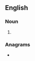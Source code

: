 ==English==

===Noun===
{{head|en|noun plural form}}

# {{plural of|aketon|lang=en}}

===Anagrams===
* {{anagrams|en|ontakes|takes on}}